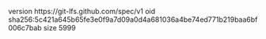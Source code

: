 version https://git-lfs.github.com/spec/v1
oid sha256:5c421a645b65fe3e0f9a7d09a0d4a681036a4be74ed771b219baa6bf006c7bab
size 5999
